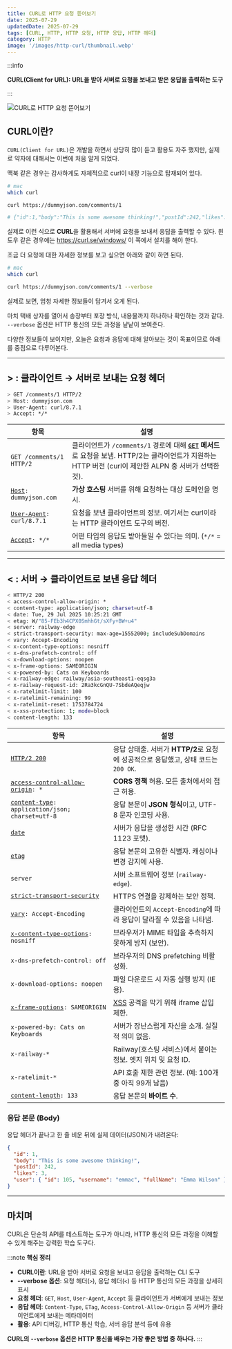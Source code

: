 ```yaml
---
title: CURL로 HTTP 요청 뜯어보기
date: 2025-07-29
updatedDate: 2025-07-29
tags: [CURL, HTTP, HTTP 요청, HTTP 응답, HTTP 헤더]
category: HTTP
image: '/images/http-curl/thumbnail.webp'
---
```



:::info

**CURL(Client for URL): URL을 받아 서버로 요청을 보내고 받은 응답을 출력하는 도구**

:::

![CURL로 HTTP 요청 뜯어보기](/images/http-curl/thumbnail.webp)

## CURL이란?

`CURL(Client for URL)`은 개발을 하면서 상당히 많이 듣고 활용도 자주 했지만, 실제로 약자에 대해서는 이번에 처음 알게 되었다.

맥북 같은 경우는 감사하게도 자체적으로 curl이 내장 기능으로 탑재되어 있다.

```bash
# mac
which curl

curl https://dummyjson.com/comments/1

# {"id":1,"body":"This is some awesome thinking!","postId":242,"likes":3,"user":{"id":105,"username":"emmac","fullName":"Emma Wilson"}}%
```

실제로 이런 식으로 **CURL**을 활용해서 서버에 요청을 보내서 응답을 출력할 수 있다.
윈도우 같은 경우에는 https://curl.se/windows/ 이 쪽에서 설치를 해야 한다.

조금 더 요청에 대한 자세한 정보를 보고 싶으면 아래와 같이 하면 된다.

```bash
# mac
which curl

curl https://dummyjson.com/comments/1 --verbose
```

실제로 보면, 엄청 자세한 정보들이 담겨서 오게 된다.

마치 택배 상자를 열어서 송장부터 포장 방식, 내용물까지 하나하나 확인하는 것과 같다. `--verbose` 옵션은 HTTP 통신의 모든 과정을 낱낱이 보여준다.

다양한 정보들이 보이지만, 오늘은 요청과 응답에 대해 알아보는 것이 목표이므로 아래를 중점으로 다루어본다.

---

## > : 클라이언트 → 서버로 보내는 요청 헤더

```bash
> GET /comments/1 HTTP/2
> Host: dummyjson.com
> User-Agent: curl/8.7.1
> Accept: */*
```

| 항목                     | 설명                                                                                                                                                    |
| ------------------------ | ------------------------------------------------------------------------------------------------------------------------------------------------------- |
| `GET /comments/1 HTTP/2` | 클라이언트가 `/comments/1` 경로에 대해 **[`GET`](https://developer.mozilla.org/ko/docs/Web/HTTP/Methods/GET) 메서드**로 요청을 보냄. HTTP/2는 클라이언트가 지원하는 HTTP 버전 (curl이 제안한 ALPN 중 서버가 선택한 것). |
| [`Host`](https://developer.mozilla.org/ko/docs/Web/HTTP/Headers/Host)`: dummyjson.com`    | **가상 호스팅** 서버를 위해 요청하는 대상 도메인을 명시.                                                                                                |
| [`User-Agent`](https://developer.mozilla.org/ko/docs/Web/HTTP/Headers/User-Agent)`: curl/8.7.1` | 요청을 보낸 클라이언트의 정보. 여기서는 curl이라는 HTTP 클라이언트 도구의 버전.                                                                         |
| [`Accept`](https://developer.mozilla.org/ko/docs/Web/HTTP/Headers/Accept)`: */*`            | 어떤 타입의 응답도 받아들일 수 있다는 의미. (`*/*` = all media types)                                                                                   |

---

## < : 서버 → 클라이언트로 보낸 응답 헤더

```bash
< HTTP/2 200
< access-control-allow-origin: *
< content-type: application/json; charset=utf-8
< date: Tue, 29 Jul 2025 10:25:21 GMT
< etag: W/"85-FEb3h4CPX0SmhhGt/sXFy+BW+u4"
< server: railway-edge
< strict-transport-security: max-age=15552000; includeSubDomains
< vary: Accept-Encoding
< x-content-type-options: nosniff
< x-dns-prefetch-control: off
< x-download-options: noopen
< x-frame-options: SAMEORIGIN
< x-powered-by: Cats on Keyboards
< x-railway-edge: railway/asia-southeast1-eqsg3a
< x-railway-request-id: 2Ra3kcGnQU-7SbdeAQeqjw
< x-ratelimit-limit: 100
< x-ratelimit-remaining: 99
< x-ratelimit-reset: 1753784724
< x-xss-protection: 1; mode=block
< content-length: 133
```

| 항목                                            | 설명                                                                               |
| ----------------------------------------------- | ---------------------------------------------------------------------------------- |
| [`HTTP/2 200`](https://developer.mozilla.org/ko/docs/Web/HTTP/Status/200)                                    | 응답 상태줄. 서버가 **HTTP/2**로 요청에 성공적으로 응답했고, 상태 코드는 `200 OK`. |
| [`access-control-allow-origin`](https://developer.mozilla.org/ko/docs/Web/HTTP/Headers/Access-Control-Allow-Origin)`: *`                | **CORS 정책** 허용. 모든 출처에서의 접근 허용.                                     |
| [`content-type`](https://developer.mozilla.org/ko/docs/Web/HTTP/Headers/Content-Type)`: application/json; charset=utf-8` | 응답 본문이 **JSON 형식**이고, UTF-8 문자 인코딩 사용.                             |
| [`date`](https://developer.mozilla.org/ko/docs/Web/HTTP/Headers/Date)                                          | 서버가 응답을 생성한 시간 (RFC 1123 포맷).                                         |
| [`etag`](https://developer.mozilla.org/ko/docs/Web/HTTP/Headers/ETag)                                          | 응답 본문의 고유한 식별자. 캐싱이나 변경 감지에 사용.                              |
| `server`                                        | 서버 소프트웨어 정보 (`railway-edge`).                                             |
| [`strict-transport-security`](https://developer.mozilla.org/ko/docs/Web/HTTP/Headers/Strict-Transport-Security)                     | HTTPS 연결을 강제하는 보안 정책.                                                   |
| [`vary`](https://developer.mozilla.org/ko/docs/Web/HTTP/Headers/Vary)`: Accept-Encoding`                         | 클라이언트의 `Accept-Encoding`에 따라 응답이 달라질 수 있음을 나타냄.              |
| [`x-content-type-options`](https://developer.mozilla.org/ko/docs/Web/HTTP/Headers/X-Content-Type-Options)`: nosniff`               | 브라우저가 MIME 타입을 추측하지 못하게 방지 (보안).                                |
| `x-dns-prefetch-control: off`                   | 브라우저의 DNS prefetching 비활성화.                                               |
| `x-download-options: noopen`                    | 파일 다운로드 시 자동 실행 방지 (IE용).                                            |
| [`x-frame-options`](https://developer.mozilla.org/ko/docs/Web/HTTP/Headers/X-Frame-Options)`: SAMEORIGIN`                   | [XSS](https://www.yolog.co.kr/post/security-xss) 공격을 막기 위해 iframe 삽입 제한.                                             |
| `x-powered-by: Cats on Keyboards`               | 서버가 장난스럽게 자신을 소개. 실질적 의미 없음.                                   |
| `x-railway-*`                                   | Railway(호스팅 서비스)에서 붙이는 정보. 엣지 위치 및 요청 ID.                      |
| `x-ratelimit-*`                                 | API 호출 제한 관련 정보. (예: 100개 중 아직 99개 남음)                             |
| [`content-length`](https://developer.mozilla.org/ko/docs/Web/HTTP/Headers/Content-Length)`: 133`                           | 응답 본문의 **바이트 수**.                                                         |

### 응답 본문 (Body)

응답 헤더가 끝나고 한 줄 비운 뒤에 실제 데이터(JSON)가 내려온다:

```json
{
  "id": 1,
  "body": "This is some awesome thinking!",
  "postId": 242,
  "likes": 3,
  "user": { "id": 105, "username": "emmac", "fullName": "Emma Wilson" }
}
```

---

## 마치며

CURL은 단순히 API를 테스트하는 도구가 아니라, HTTP 통신의 모든 과정을 이해할 수 있게 해주는 강력한 학습 도구다.

:::note
**핵심 정리**

- **CURL이란**: URL을 받아 서버로 요청을 보내고 응답을 출력하는 CLI 도구
- **--verbose 옵션**: 요청 헤더(`>`), 응답 헤더(`<`) 등 HTTP 통신의 모든 과정을 상세히 표시
- **요청 헤더**: `GET`, `Host`, `User-Agent`, `Accept` 등 클라이언트가 서버에게 보내는 정보
- **응답 헤더**: `Content-Type`, `ETag`, `Access-Control-Allow-Origin` 등 서버가 클라이언트에게 보내는 메타데이터
- **활용**: API 디버깅, HTTP 통신 학습, 서버 응답 분석 등에 유용

**CURL의 `--verbose` 옵션은 HTTP 통신을 배우는 가장 좋은 방법 중 하나다.**
:::
